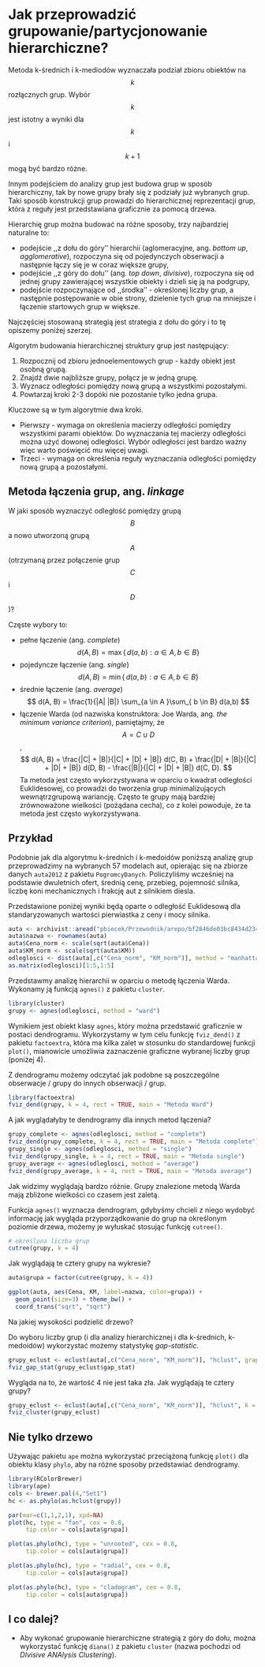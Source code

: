 # Jak przeprowadzić grupowanie/partycjonowanie hierarchiczne?

Metoda k-średnich i k-mediodów wyznaczała podział zbioru obiektów na $$k$$ rozłącznych grup. Wybór $$k$$ jest istotny a wyniki dla $$k$$ i $$k+1$$ mogą być bardzo różne.

Innym podejściem do analizy grup jest budowa grup w sposób hierarchiczny, tak by nowe grupy brały się z podziały już wybranych grup. Taki sposób konstrukcji grup prowadzi do hierarchicznej reprezentacji grup, która z reguły jest przedstawiana graficznie za pomocą drzewa.

Hierarchię grup można budować na różne sposoby, trzy najbardziej naturalne to:

- podejście ,,z dołu do góry'' hierarchii (aglomeracyjne, ang. *bottom up*, *agglomerative*), rozpoczyna się od pojedynczych obserwacji a następnie łączy się je w coraz większe grupy,
- podejście ,,z góry do dołu'' (ang. *top down*, *divisive*), rozpoczyna się od jednej grupy zawierającej wszystkie obiekty i dzieli się ją na podgrupy,
- podejście rozpoczynające od ,,środka'' - określonej liczby grup, a następnie postępowanie w obie strony, dzielenie tych grup na mniejsze i łączenie startowych grup w większe.

Najczęściej stosowaną strategią jest strategia z dołu do góry i to tę opiszemy poniżej szerzej.

Algorytm budowania hierarchicznej struktury grup jest następujący:

1. Rozpocznij od zbioru jednoelementowych grup - każdy obiekt jest osobną grupą.
2. Znajdź dwie najbliższe grupy, połącz je w jedną grupę.
3. Wyznacz odległości pomiędzy nową grupą a wszystkimi pozostałymi.
4. Powtarzaj kroki 2-3 dopóki nie pozostanie tylko jedna grupa.

Kluczowe są w tym algorytmie dwa kroki. 

- Pierwszy - wymaga on określenia macierzy odległości pomiędzy wszystkimi parami obiektów. Do wyznaczania tej macierzy odległości można użyć dowonej odległości. Wybór odległości jest bardzo ważny więc warto poświęcić mu więcej uwagi.
- Trzeci - wymaga on określenia reguły wyznaczania odległości pomiędzy nową grupą a pozostałymi.

## Metoda łączenia grup, ang. *linkage*

W jaki sposób wyznaczyć odległość pomiędzy grupą $$B$$ a nowo utworzoną grupą $$A$$ (otrzymaną przez połączenie grup $$C$$ i $$D$$)?

Częste wybory to:

* pełne łączenie (ang. *complete*) 
$$
d(A, B) = \max \{\, d(a,b) : a \in A,\, b \in B \}
$$
* pojedyncze łączenie (ang. *single*) 
$$
d(A, B) = \min \{\, d(a,b) : a \in A,\, b \in B \}
$$
* średnie łączenie (ang. *average*) 
$$
d(A, B) = \frac{1}{|A| |B|} \sum_{a \in A }\sum_{ b \in B} d(a,b)
$$
* łączenie Warda (od nazwiska konstruktora: Joe Warda, ang. *the minimum variance criterion*), pamiętajmy, że $$A= C \cup D$$,
$$
d(A, B) = \frac{|C| + |B|}{|C| + |D| + |B|} d(C, B) + \frac{|D| + |B|}{|C| + |D| + |B|} d(D, B) - 
\frac{|B|}{|C| + |D| + |B|} d(C, D).
$$
Ta metoda jest często wykorzystywana w oparciu o kwadrat odległości Euklidesowej, co prowadzi do tworzenia grup minimalizujących wewnątrzgrupową wariancję. Często te grupy mają bardziej zrównoważone wielkości (pożądana cecha), co z kolei powoduje, że ta metoda jest często wykorzystywana.

## Przykład

Podobnie jak dla algorytmu k-średnich i k-medoidów poniższą analizę grup przeprowadzimy na wybranych 57 modelach aut, opierając się na zbiorze danych `auta2012` z pakietu `PogromcyDanych`. Policzyliśmy wcześniej na podstawie dwuletnich ofert, średnią cenę, przebieg, pojemność silnika, liczbę koni mechanicznych i frakcję aut z silnikiem diesla. 

Przedstawione poniżej wyniki będą oparte o odległość Euklidesową dla standaryzowanych wartości pierwiastka z ceny i mocy silnika.

```r
auta <- archivist::aread("pbiecek/Przewodnik/arepo/bf2846de03bc8434d234b08fd2e31694")
auta$nazwa <- rownames(auta)
auta$Cena_norm <- scale(sqrt(auta$Cena))
auta$KM_norm <- scale(sqrt(auta$KM))
odleglosci <- dist(auta[,c("Cena_norm", "KM_norm")], method = "manhattan")
as.matrix(odleglosci)[1:5,1:5]
```

Przedstawmy analizę hierarchii w oparciu o metodę łączenia Warda.
Wykonamy ją funkcją `agnes()` z pakietu `cluster`.

```r
library(cluster)
grupy <- agnes(odleglosci, method = "ward")
```

Wynikiem jest obiekt klasy `agnes`, który można przedstawić graficznie w postaci dendrogramu. Wykorzystamy w tym celu funkcję `fviz_dend()` z pakietu `factoextra`, która ma kilka zalet w stosunku do standardowej funkcji `plot()`, mianowicie umożliwia zaznaczenie graficzne wybranej liczby grup (poniżej 4).

Z dendrogramu możemy odczytać jak podobne są poszczególne obserwacje / grupy do innych obserwacji / grup.

```r
library(factoextra)
fviz_dend(grupy, k = 4, rect = TRUE, main = "Metoda Ward")
```

A jak wyglądałyby te dendrogramy dla innych metod łączenia?

```r
grupy_complete <- agnes(odleglosci, method = "complete")
fviz_dend(grupy_complete, k = 4, rect = TRUE, main = "Metoda complete")
grupy_single <- agnes(odleglosci, method = "single")
fviz_dend(grupy_single, k = 4, rect = TRUE, main = "Metoda single")
grupy_average <- agnes(odleglosci, method = "average")
fviz_dend(grupy_average, k = 4, rect = TRUE, main = "Metoda average")
```

Jak widzimy wyglądają bardzo różnie. Grupy znalezione metodą Warda mają zbliżone wielkości co czasem jest zaletą. 

Funkcja `agnes()` wyznacza dendrogram, gdybyśmy chcieli z niego wydobyć informację jak wygląda przyporządkowanie do grup na określonym poziomie drzewa, możemy je wyłuskać stosując funkcję `cutree()`. 

```r
# określona liczba grup
cutree(grupy, k = 4)
```

Jak wyglądają te cztery grupy na wykresie?

```r
auta$grupa = factor(cutree(grupy, k = 4))

ggplot(auta, aes(Cena, KM, label=nazwa, color=grupa)) +
  geom_point(size=3) + theme_bw() +
  coord_trans("sqrt", "sqrt")
```

Na jakiej wysokości podzielić drzewo? 

Do wyboru liczby grup (i dla analizy hierarchicznej i dla k-średnich, k-medoidów) wykorzystać możemy statystykę *gap-statistic*.

```r
grupy_eclust <- eclust(auta[,c("Cena_norm", "KM_norm")], "hclust", graph = FALSE) 
fviz_gap_stat(grupy_eclust$gap_stat)
```

Wygląda na to, że wartość 4 nie jest taka zła. Jak wyglądają te cztery grupy?

```r
grupy_eclust <- eclust(auta[,c("Cena_norm", "KM_norm")], "hclust", k = 4) 
fviz_cluster(grupy_eclust)
```

## Nie tylko drzewo

Używając pakietu `ape` można wykorzystać przeciążoną funkcję `plot()` dla obiektu klasy `phylo`, aby na różne sposoby przedstawiać dendrogramy.

```r
library(RColorBrewer)
library(ape)
cols <- brewer.pal(4,"Set1")
hc <- as.phylo(as.hclust(grupy))

par(mar=c(1,1,2,1), xpd=NA)
plot(hc, type = "fan", cex = 0.8,
     tip.color = cols[auta$grupa])

plot(as.phylo(hc), type = "unrooted", cex = 0.8,
     tip.color = cols[auta$grupa])

plot(as.phylo(hc), type = "radial", cex = 0.8,
     tip.color = cols[auta$grupa])

plot(as.phylo(hc), type = "cladogram", cex = 0.8,
     tip.color = cols[auta$grupa])
```

## I co dalej?

* Aby wykonać grupowanie hierarchiczne strategią z góry do dołu, można wykorzystać funkcję `diana()`  z pakietu `cluster` (nazwa pochodzi od *DIvisive ANAlysis Clustering*).
